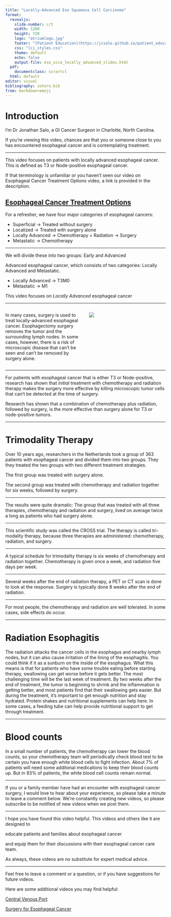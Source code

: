 ```yaml
---
title: "Locally-Advanced Eso Squamous Cell Carcinoma"
format: 
  revealjs:
    slide-number: c/t
    width: 1280
    height: 720
    logo: "atriumlogo.jpg"
    footer: "[Patient Education](https://jcsalo.github.io/patient_education/)"
    css: "lci_styles.css"
    theme: default
    echo: false
    output-file: eso_scca_locally_advanced_slides.html
  pdf:
    documentclass: scrartcl
  html: default
editor: visual
bibliography: zotero.bib
from: markdown+emoji
---
```


# Introduction

I’m Dr Jonathan Salo, a GI Cancer Surgeon in Charlotte, North Carolina.

If you're viewing this video, chances are that you or someone close to you has encountered esophageal cancer and is contemplating treatment.

------------------------------------------------------------------------

This video focuses on patients with locally advanced esophageal cancer. This is defined as T3 or Node-positive esophageal cancer.

If that terminology is unfamiliar or you haven't seen our video on Esophageal Cancer Treatment Options video, a link is provided in the description.

## [Esophageal Cancer Treatment Options](04-Eso_Rx_Options.html)

For a refresher, we have four major categories of esophageal cancers:

-   Superficial -\> Treated without surgery
-   Localized -\> Treated with surgery alone
-   Locally Advanced -\> Chemotherapy + Radiation -\> Surgery
-   Metastatic -\> Chemotherapy

------------------------------------------------------------------------

We will divide these into two groups: Early and Advanced

Advanced esophageal cancer, which consists of two categories: Locally Advanced and Metastatic.

-   Locally Advanced -\> T3M0
-   Metastatic -\> M1

This video focuses on *Locally Advanced* esophageal cancer

------------------------------------------------------------------------

::: columns
::: {.column .fragment width="50%"}
In many cases, surgery is used to treat locally-advanced esophageal cancer. Esophagectomy surgery removes the tumor and the surrounding lymph nodes. In some cases, however, there is a risk of microscopic disease that can't be seen and can't be removed by surgery alone.
:::

::: {.column .fragment width="50%"}
![](images/Eso_Resection2Artboard%202@4x.png)
:::
:::

------------------------------------------------------------------------

For patients with esophageal cancer that is either T3 or Node-positive, research has shown that *initial* treatment with chemotherapy and radiation therapy makes the surgery more effective by killing microscopic tumor cells that can't be detected at the time of surgery.

Research has shown that a combination of chemotherapy plus radiation, followed by surgery, is the more effective than surgery alone for T3 or node-positive tumors.

------------------------------------------------------------------------

# Trimodality Therapy

Over 10 years ago, researchers in the Netherlands took a group of 363 patients with esophageal cancer and divided them into two groups. They they treated the two groups with two different treatment strategies.

The first group was treated with surgery alone.

The second group was treated with chemotherapy and radiation together for six weeks, followed by surgery.

------------------------------------------------------------------------

The results were quite dramatic: The group that was treated with all three therapies, chemotherapy and radiation and surgery, lived on average twice a long as patients who had surgery alone.

------------------------------------------------------------------------

This scientific study was called the CROSS trial. The therapy is called tri-modality therapy, because three therapies are administered: chemotherapy, radiation, and surgery.

------------------------------------------------------------------------

A typical schedule for trimodality therapy is six weeks of chemotherapy and radiation together. Chemotherapy is given once a week, and radiation five days per week.

------------------------------------------------------------------------

Several weeks after the end of radiation therapy, a PET or CT scan is done to look at the response. Surgery is typically done 8 weeks after the end of radiation.

------------------------------------------------------------------------

For most people, the chemotherapy and radiation are well tolerated. In some cases, side effects do occur.

------------------------------------------------------------------------

# Radiation Esophagitis

The radiation attacks the cancer cells in the esophagus and nearby lymph nodes, but it can also cause irritation of the lining of the esophagitis. You could think if it as a sunburn on the inside of the esophagus. What this means is that for patients who have some trouble eating before starting therapy, swallowing can get worse before it gets better. The most challenging time will be the last week of treatment. By two weeks after the end of treatment, the tumor is beginning to shrink and the inflammation is getting better, and most patients find that their swallowing gets easier. But during the treatment, it's important to get enough nutrition and stay hydrated. Protein shakes and nutritional supplements can help here. In some cases, a feeding tube can help provide nutritional support to get through treatment.

------------------------------------------------------------------------

# Blood counts

In a small number of patients, the chemotherapy can lower the blood counts, so your chemotherapy team will periodically check blood test to be certain you have enough white blood cells to fight infection. About 7% of patients will need some additonal medications to keep their blood counts up. But in 93% of patients, the white blood cell counts remain normal.

------------------------------------------------------------------------

If you or a family member have had an encounter with esophageal cancer surgery, I would love to hear about your experience, so please take a minute to leave a comment below. We're constantly creating new videos, so please subscribe to be notified of new videos when we post them.

------------------------------------------------------------------------

I hope you have found this video helpful. This videos and others like it are designed to

educate patients and families about esophageal cancer

and equip them for their discussions with their esophageal cancer care team.

As always, these videos are no substitute for expert medical advice.

------------------------------------------------------------------------

Feel free to leave a comment or a question, or if you have suggestions for future videos.

Here are some additional videos you may find helpful:

[Central Venous Port](cv_port.qmd)

[Surgery for Esophageal Cancer](eso_surgery.qmd)
